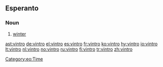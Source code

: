 ==Esperanto==
===Noun===
{{eo-noun}}

# [[winter]]

[[Category:eo:Time]]

[[ast:vintro]]
[[de:vintro]]
[[el:vintro]]
[[es:vintro]]
[[fr:vintro]]
[[ko:vintro]]
[[hy:vintro]]
[[io:vintro]]
[[lt:vintro]]
[[nl:vintro]]
[[no:vintro]]
[[ru:vintro]]
[[fi:vintro]]
[[tr:vintro]]
[[zh:vintro]]